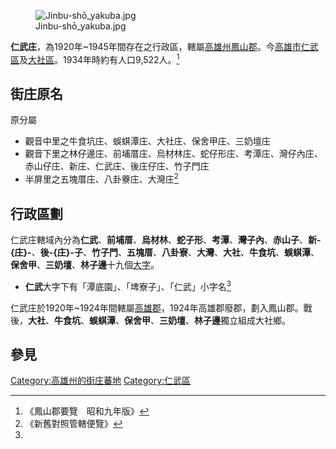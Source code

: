 {{noteTA
|1=zh-hans:庄; zh-hant:庄;
}}
[[File:Jinbu-shō_yakuba.jpg|thumb]]

'''仁武庄'''，為1920年~1945年間存在之行政區，轄屬[[高雄州|高雄州]][[鳳山郡|鳳山郡]]。今[[高雄市|高雄市]][[仁武區|仁武區]]及[[大社區|大社區]]。1934年時約有人口9,522人。<ref>《鳳山郡要覽　昭和九年版》</ref>

==街庄原名==
原分屬
*觀音中里之牛食坑庄、蜈蜞潭庄、大社庄、保舍甲庄、三奶壇庄
*觀音下里之林仔邊庄、前埔厝庄、烏材林庄、蛇仔形庄、考潭庄、灣仔內庄、赤山仔庄、新庄、仁武庄、後庄仔庄、竹子門庄
*半屏里之五塊厝庄、八卦藔庄、大灣庄<ref name="#1">《新舊對照管轄便覽》</ref>

==行政區劃==
仁武庄轄域內分為'''仁武'''、'''前埔厝'''、'''烏材林'''、'''蛇子形'''、'''考潭'''、'''灣子內'''、'''赤山子'''、'''新-{庄}-'''、'''後-{庄}-子'''、'''竹子門'''、'''五塊厝'''、'''八卦寮'''、'''大灣'''、'''大社'''、'''牛食坑'''、'''蜈蜞潭'''、'''保舍甲'''、'''三奶壇'''、'''林子邊'''十九個[[大字_(行政區劃)|大字]]。

*'''仁武'''大字下有「潭底園」、「埤寮子」、「仁武」小字名<ref name="#1"/>

仁武庄於1920年~1924年間轄屬[[高雄郡|高雄郡]]，1924年高雄郡廢郡，劃入鳳山郡。戰後，'''大社'''、'''牛食坑'''、'''蜈蜞潭'''、'''保舍甲'''、'''三奶壇'''、'''林子邊'''獨立組成大社鄉。

== 參見 ==
{{reflist}}
{{高雄州}}

[[Category:高雄州的街庄蕃地|Category:高雄州的街庄蕃地]]
[[Category:仁武區|Category:仁武區]]
